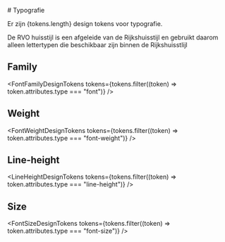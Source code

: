 

<Meta title="Algemeen/Design tokens/Typografie" />

<Description># Typografie</Description>

<p>Er zijn {tokens.length} design tokens voor typografie.</p>
<p>
  De RVO huisstijl is een afgeleide van de Rijkshuisstijl en gebruikt daarom alleen lettertypen die beschikbaar zijn
  binnen de Rijkshuisstlijl
</p>

## Family

<FontFamilyDesignTokens tokens={tokens.filter((token) => token.attributes.type === "font")} />

## Weight

<FontWeightDesignTokens tokens={tokens.filter((token) => token.attributes.type === "font-weight")} />

## Line-height

<LineHeightDesignTokens tokens={tokens.filter((token) => token.attributes.type === "line-height")} />

## Size

<FontSizeDesignTokens tokens={tokens.filter((token) => token.attributes.type === "font-size")} />
